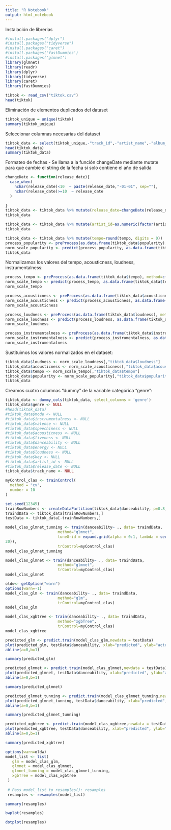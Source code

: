 ```yaml
---
title: "R Notebook"
output: html_notebook
---
```


Instalación de librerias

```r
#install.packages("dplyr")
#install.packages("tidyverse")
#install.packages("caret")
#install.packages('fastDummies')
#install.packages('glmnet')
library(glmnet)
library(readr)
library(dplyr)
library(tidyverse)
library(caret)
library(fastDummies)
```

```r
tiktok <- read_csv("tiktok.csv")
head(tiktok)
```

Eliminación de elementos duplicados del dataset

```r
tiktok_unique = unique(tiktok)
summary(tiktok_unique)
```

Seleccionar columnas necesarias del dataset

```r
tiktok_data <- select(tiktok_unique,-"track_id",-"artist_name",-"album_id",-"playlist_id",-"playlist_name",-"duration_mins")
head(tiktok_data)
summary(tiktok_data)
```

Formateo de fechas - Se llama a la función changeDate mediante mutate para que cambie el string de la fecha si solo contiene el año de salida

```r
changeDate <- function(release_date){
  case_when(
    nchar(release_date)<10  ~ paste(release_date,"-01-01", sep=""),
    nchar(release_date)>=10  ~ release_date
  )
  
}
tiktok_data <- tiktok_data %>% mutate(release_date=changeDate(release_date))%>% mutate(release_date=as.numeric(as.POSIXct(release_date, format = "%Y-%m-%d"))/(86400*365))
tiktok_data
```

```r
tiktok_data <- tiktok_data %>% mutate(artist_id=as.numeric(factor(artist_id, levels = unique(artist_id))))
tiktok_data
```

```r
tiktok_data <- tiktok_data %>% mutate(tempo=round(tempo, digits = 0))
process_popularity <- preProcess(as.data.frame(tiktok_data$popularity), method=c("range"))
norm_scale_popularity <- predict(process_popularity, as.data.frame(tiktok_data$popularity))
tiktok_data
```

Normalizamos los valores del tempo, acousticness, loudness, instrumentalness:

```r
process_tempo <- preProcess(as.data.frame(tiktok_data$tempo), method=c("range"))
norm_scale_tempo <- predict(process_tempo, as.data.frame(tiktok_data$tempo))
norm_scale_tempo
```

```r
process_acousticness <- preProcess(as.data.frame(tiktok_data$acousticness), method=c("range"))
norm_scale_acousticness <- predict(process_acousticness, as.data.frame(tiktok_data$acousticness))
norm_scale_acousticness
```

```r
process_loudness <- preProcess(as.data.frame(tiktok_data$loudness), method=c("range"))
norm_scale_loudness <- predict(process_loudness, as.data.frame(tiktok_data$loudness))
norm_scale_loudness
```

```r
process_instrumentalness <- preProcess(as.data.frame(tiktok_data$instrumentalness), method=c("range"))
norm_scale_instrumentalness <- predict(process_instrumentalness, as.data.frame(tiktok_data$instrumentalness))
norm_scale_instrumentalness
```

Sustituimos los valores normalizados en el dataset:

```r
tiktok_data$loudness <- norm_scale_loudness[,"tiktok_data$loudness"]
tiktok_data$acousticness <- norm_scale_acousticness[,"tiktok_data$acousticness"]
tiktok_data$tempo <- norm_scale_tempo[,"tiktok_data$tempo"]
tiktok_data$popularity <- norm_scale_popularity[,"tiktok_data$popularity"]
tiktok_data
```

Creamos cuatro columnas "dummy" de la variable categórica "genre":

```r
tiktok_data <- dummy_cols(tiktok_data, select_columns = 'genre')
tiktok_data$genre <- NULL
#head(tiktok_data)
#tiktok_data$mode <- NULL
#tiktok_data$instrumentalness <- NULL
#tiktok_data$valence <- NULL
#tiktok_data$speechiness <- NULL
#tiktok_data$acousticness <- NULL
#tiktok_data$liveness <- NULL
#tiktok_data$danceability <- NULL
#tiktok_data$energy <- NULL
#tiktok_data$loudness <- NULL
#tiktok_data$key <- NULL
#tiktok_data$artist_id <- NULL
#tiktok_data$release_date <- NULL
tiktok_data$track_name <- NULL
```

```r
myControl_clas <- trainControl(
  method = "cv",
  number = 10
)
```

```r
set.seed(12345)
trainRowNumbers <- createDataPartition(tiktok_data$danceability, p=0.8, list=FALSE)
traindData <- tiktok_data[trainRowNumbers,]
testData <- tiktok_data[-trainRowNumbers,]
```

```r
model_clas_glmnet_tunning <- train(danceability~ ., data= traindData,
                       method="glmnet",
                       tuneGrid = expand.grid(alpha = 0:1, lambda = seq(0.0001, 1, length =
20)),
                       trControl=myControl_clas)
model_clas_glmnet_tunning
```

```r
model_clas_glmnet <- train(danceability~ ., data= traindData,
                       method="glmnet",
                       trControl=myControl_clas)
model_clas_glmnet
```

```r
oldw<- getOption("warn")
options(warn=-1)
model_clas_glm <- train(danceability~ ., data= traindData,
                       method="glm",
                       trControl=myControl_clas)
model_clas_glm
```

```r
model_clas_xgbtree <- train(danceability~ ., data= traindData,
                       method="xgbTree",
                       trControl=myControl_clas)
model_clas_xgbtree
```

```r
predicted_glm <- predict.train(model_clas_glm,newdata = testData)
plot(predicted_glm, testData$danceability, xlab="predicted", ylab="actual")
abline(a=0,b=1)
```

```r
summary(predicted_glm)
```

```r
predicted_glmnet <- predict.train(model_clas_glmnet,newdata = testData)
plot(predicted_glmnet, testData$danceability, xlab="predicted", ylab="actual")
abline(a=0,b=1)
```

```r
summary(predicted_glmnet)
```

```r
predicted_glmnet_tunning <- predict.train(model_clas_glmnet_tunning,newdata = testData)
plot(predicted_glmnet_tunning, testData$danceability, xlab="predicted", ylab="actual")
abline(a=0,b=1)
```

```r
summary(predicted_glmnet_tunning)
```

```r
predicted_xgbtree <- predict.train(model_clas_xgbtree,newdata = testData)
plot(predicted_xgbtree, testData$danceability, xlab="predicted", ylab="actual")
abline(a=0,b=1)
```

```r
summary(predicted_xgbtree)
```

```r
options(warn=oldw)
model_list <- list(
   glm = model_clas_glm, 
   glmnet = model_clas_glmnet,
   glmnet_tunning = model_clas_glmnet_tunning,
   xgbTree = model_clas_xgbtree
 )
 
 # Pass model_list to resamples(): resamples
 resamples <- resamples(model_list)

```

```r
summary(resamples)
```

```r
bwplot(resamples)
```

```r
dotplot(resamples)
```
